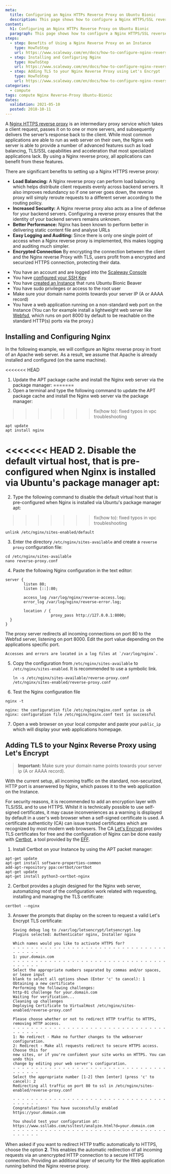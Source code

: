 ```yaml
---
meta:
  title: Configuring an Nginx HTTPs Reverse Proxy on Ubuntu Bionic
  description: This page shows how to configure a Nginx HTTPS/SSL reverse proxy
content:
  h1: Configuring an Nginx HTTPs Reverse Proxy on Ubuntu Bionic
  paragraph: This page shows how to configure a Nginx HTTPS/SSL reverse proxy
steps:
  - step: Benefits of Using a Nginx Reverse Proxy on an Instance
    type: HowToStep
    url: https://www.scaleway.com/en/docs/how-to-configure-nginx-reverse-proxy/#-Benefits-of-Using-a-Nginx-Reverse-Proxy-on-an-Instance
  - step: Installing and Configuring Nginx
    type: HowToStep
    url: https://www.scaleway.com/en/docs/how-to-configure-nginx-reverse-proxy/#-Installing-and-Configuring-Nginx
  - step: Adding TLS to your Nginx Reverse Proxy using Let's Encrypt
    type: HowToStep
    url: https://www.scaleway.com/en/docs/how-to-configure-nginx-reverse-proxy/#-Adding-TLS-to-your-Nginx-Reverse-Proxy-using-Lets-Encrypt
categories:
  - compute
tags: compute Nginx Reverse-Proxy Ubuntu-Bionic
dates:
  validation: 2021-05-10
  posted: 2018-10-11
---
```


A [Nginx HTTPS reverse proxy](https://nginx.org) is an intermediary proxy service which takes a client request, passes it on to one or more servers, and subsequently delivers the server’s response back to the client. While most common applications are able to run as web server on their own, the Nginx web server is able to provide a number of advanced features such as load balancing, TLS/SSL capabilities and acceleration that most specialized applications lack. By using a Nginx reverse proxy, all applications can benefit from these features.

There are significant benefits to setting up a Nginx HTTPS reverse proxy:

- **Load Balancing:** A Nginx reverse proxy can perform load balancing which helps distribute client requests evenly across backend servers. It also improves redundancy so if one server goes down, the reverse proxy will simply reroute requests to a different server according to the routing policy.
- **Increased Security:** A Nginx reverse proxy also acts as a line of defense for your backend servers. Configuring a reverse proxy ensures that the identity of your backend servers remains unknown.
- **Better Performance:** Nginx has been known to perform better in delivering static content file and analyse URLs
- **Easy Logging and Auditing:** Since there is only one single point of access when a Nginx reverse proxy is implemented, this makes logging and auditing much simpler.
- **Encrypted Connection** By encrypting the connection between the client and the Nginx reverse Proxy with TLS, users profit from a encrypted and securized HTTPS connection, protecting their data.

<Message type="requirement">

- You have an account and are logged into the [Scaleway Console](https://console.scaleway.com)
- You have [configured your SSH Key](/console/my-project/how-to/create-ssh-key/)
- You have [created an Instance](/compute/instances/how-to/create-an-instance/) that runs Ubuntu Bionic Beaver
- You have sudo privileges or access to the root user
- Make sure your domain name points towards your server IP (A or AAAA record)
- You have a web application running on a non-standard web port on the Instance (You can for example install a lightweight web server like [Webfsd](http://manpages.ubuntu.com/manpages/trusty/man1/webfsd.1.html), which runs on port 8000 by default to be reachable on the standard HTTP(s) ports via the proxy.)

</Message> 

## Installing and Configuring Nginx

In the following example, we will configure an Nginx reverse proxy in front of an Apache web server. As a result, we assume that Apache is already installed and configured (on the same machine).

<<<<<<< HEAD
1. Update the APT package cache and install the Nginx web server via the package manager:
=======
1. Open a terminal and type the following command to update the APT package cache and install the Nginx web server via the package manager:
>>>>>>> fix(how to): fixed typos in vpc troubleshooting

  ```
  apt update
  apt install nginx
  ```

<<<<<<< HEAD
2. Disable the default virtual host, that is pre-configured when Nginx is installed via Ubuntu's package manager apt:
=======
2. Type the following command to disable the default virtual host that is pre-configured when Nginx is installed via Ubuntu's package manager apt:
>>>>>>> fix(how to): fixed typos in vpc troubleshooting

  ```
  unlink /etc/nginx/sites-enabled/default
  ```

3. Enter the directory `/etc/nginx/sites-available` and create a `reverse proxy` configuration file:

  ```
  cd /etc/nginx/sites-available
  nano reverse-proxy.conf
  ```

4. Paste the following Nginx configuration in the text editor: 

  ```
  server {
          listen 80;
          listen [::]:80;

          access_log /var/log/nginx/reverse-access.log;
          error_log /var/log/nginx/reverse-error.log;

          location / {
                      proxy_pass http://127.0.0.1:8000;
    }
  }
  ```
The proxy server redirects all incoming connections on port 80 to the Webfsd server, listening on port 8000. Edit the port value depending on the applications specific port.

  <Message type="note">
  
    Accesses and errors are located in a log files at `/var/log/nginx`.

  </Message> 

5. Copy the configuration from `/etc/nginx/sites-available` to `/etc/nginx/sites-enabled`.
   It is recommended to use a symbolic link.

    ```
    ln -s /etc/nginx/sites-available/reverse-proxy.conf /etc/nginx/sites-enabled/reverse-proxy.conf
    ```

6. Test the Nginx configuration file

  ```
  nginx -t
  ```
  ```
  nginx: the configuration file /etc/nginx/nginx.conf syntax is ok
  nginx: configuration file /etc/nginx/nginx.conf test is successful
  ```

7. Open a web browser on your local computer and paste your `public_ip` which will display your web applications homepage.

## Adding TLS to your Nginx Reverse Proxy using Let's Encrypt

> **Important:** Make sure your domain name points towards your server ip (A or AAAA record).

With the current setup, all incoming traffic on the standard, non-securized, HTTP port is anserwered by Nginx, which passes it to the web application on the Instance.

For security reasons, it is recommended to add an encryption layer with TLS/SSL and to use HTTPS. Whilst it is technically possible to use self-signed certificates, it may cause inconveniences as a warning is displayed by default in a user's web browser when a self-signed certificate is used. A certificate authenticity (CA) can issue trusted certificates which are recognized by most modern web browsers. The CA [Let's Encrypt](https://letsencrypt.org) provides TLS certificates for free and the configuration of Nginx can be done easily with [Certbot](https://certbot.eff.org/), a tool provided by the [EFF](https://www.eff.org/).

1. Install Certbot on your Instance by using the APT packet manager:

  ```
  apt-get update
  apt-get install software-properties-common
  add-apt-repository ppa:certbot/certbot
  apt-get update
  apt-get install python3-certbot-nginx
  ```

2. Certbot provides a plugin designed for the Nginx web server, automatizing most of the configuration work related with requesting, installing and managing the TLS certificate:

  ```
  certbot --nginx
  ```

3. Answer the prompts that display on the screen to request a valid Let's Encrypt TLS certificate:

    ```
    Saving debug log to /var/log/letsencrypt/letsencrypt.log
    Plugins selected: Authenticator nginx, Installer nginx

    Which names would you like to activate HTTPS for?
    - - - - - - - - - - - - - - - - - - - - - - - - - - - - - - - - - - - - - - - -
    1: your.domain.com
    - - - - - - - - - - - - - - - - - - - - - - - - - - - - - - - - - - - - - - - -
    Select the appropriate numbers separated by commas and/or spaces, or leave input
    blank to select all options shown (Enter 'c' to cancel): 1
    Obtaining a new certificate
    Performing the following challenges:
    http-01 challenge for your.domain.com
    Waiting for verification...
    Cleaning up challenges
    Deploying Certificate to VirtualHost /etc/nginx/sites-enabled/reverse-proxy.conf

    Please choose whether or not to redirect HTTP traffic to HTTPS, removing HTTP access.
    - - - - - - - - - - - - - - - - - - - - - - - - - - - - - - - - - - - - - - - -
    1: No redirect - Make no further changes to the webserver configuration.
    2: Redirect - Make all requests redirect to secure HTTPS access. Choose this for
    new sites, or if you're confident your site works on HTTPS. You can undo this
    change by editing your web server's configuration.
    - - - - - - - - - - - - - - - - - - - - - - - - - - - - - - - - - - - - - - - -
    Select the appropriate number [1-2] then [enter] (press 'c' to cancel): 2
    Redirecting all traffic on port 80 to ssl in /etc/nginx/sites-enabled/reverse-proxy.conf

    - - - - - - - - - - - - - - - - - - - - - - - - - - - - - - - - - - - - - - - -
    Congratulations! You have successfully enabled https://your.domain.com

    You should test your configuration at:
    https://www.ssllabs.com/ssltest/analyze.html?d=your.domain.com
    - - - - - - - - - - - - - - - - - - - - - - - - - - - - - - - - - - - - - - - -
    ```

  <Message type="note">

  When asked if you want to redirect HTTP traffic automatically to HTTPS, choose the option **2**. This enables the automatic redirection of all incoming requests via an unencrypted HTTP connection to a secure HTTPS connection. Providing an additional layer of security for the Web application running behind the Nginx reverse proxy.

  </Message>


